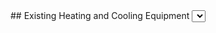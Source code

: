 
<Tabs>
    <Tab eventKey="assessment" title="Assessment">
        ## Existing Heating and Cooling Equipment
        <Select label="This heat pump will..." options={[
            "Replace electric resistance heat",
            "Replace natural gas heat",
            "Replace fuel oil heat",
            "Replace propane heat",
            "Replace wood heat",
            "Displace/Reduce electric resistance heat",
            "Displace/Reduce natural gas heat",
            "Displace/Reduce fuel oil heat",
            "Displace/Reduce propane heat",
            "Displace/Reduce wood heat",
            "Add comfort to a currently under-conditioned area"
            ]} path="heat_pump_purpose" />

        ## Visual Assessment of the Existing Equipment

        <PhotoInput id="existing_heating_appliance_photo" label="Existing Heating Appliance - Photo">
           Take a wide-angle photo of the existing heating appliance showing the condition.
           Examples of heating appliances: gas furnace, oil furnace, gas boiler, oil boiler, gas wall heater,
           electric wall heater, electric baseboard, wood stove, pellet stove, etc.
        </PhotoInput>
        <PhotoInput id="existing_heating_appliance_name_plate_photo" label="Existing Heating Appliance Name Plate – Photo">
           Take a photo of the existing heating appliance’s nameplate.
        </PhotoInput>


        <Checkbox options={['No cooling appliance']} path="no_cooling_appliance"/>

        <ShowOrHide visible={props.data?.no_cooling_appliance?.length === 0}>
            <PhotoInput id="existing_cooling_appliance_photo" label="Existing Cooling Appliance – Photo">
                Take a wide-angle photo of the existing cooling appliance showing the condition.
                Examples of cooling appliances: central air conditioner,
                window air conditioner, wall air conditioner, evaporative cooler, old heat pump.
            </PhotoInput>
            <PhotoInput id="existing_cooling_appliance_name_plate_photo" label="Existing Cooling Appliance Name Plate – Photo">
                Take a photo of the existing cooling appliance’s nameplate
            </PhotoInput>
        </ShowOrHide>


        ## Visual Assessment of the Ductwork
        If the ducts will be entirely replaced or the visual inspection found significant duct upgrades and
        repairs are needed:
        - Make notes and skip performing a duct leakage test at the initial phase
        - Perform the duct leakage test post upgrades and repairs to verify the ducts are sufficiently airtight
        <PhotoInput id="existing_ductwork_photo" label="Ductwork – Photo">
            Provide a representative photo of the existing ductwork condition.
        </PhotoInput>
        <StringInput label="Ductwork Comments" path="comment_ductwork" />

        ## Static Pressure Test
        Total external static pressure measurement
        <PhotoInput id="preupgrade_static_pressure_test_photo" label="Pre-upgrade Static Pressure Test – Photo" uploadable>
            Take a photo of the manometer readout or screenshot from digital instrument app.
        </PhotoInput>
        <StringInput label="Comment on remediation plans" path="comment_pre_upgrade_static_pressure_test" hint="If total external static pressure is above 0.5 i.w.c, assess whether the static pressure is in the supply or return. If it is in the return, consider recommending upsizing the return filter to accommodate a larger size and a deeper filter." />

        ## Airflow Test
        Use flow plate test OR the pressure matching technique OR the total external static pressure vs CFM fan curve method
        <PhotoInput id="pre_upgrade_air_flow_test_setup_photo" label="Pre-Upgrade Airflow Test Setup – Photo">
            Take a photo of the airflow test setup.
        </PhotoInput>
        <PhotoInput id="pre_upgrade_air_flow_test_results_photo" label="Pre-Upgrade Airflow Results – Photo" uploadable >
            Take a photo of the manometer CFM or upload a screenshot of the instrument app or the manometer and fan curve chart/table.
        </PhotoInput>
        <StringInput label="Comments on Pre-Upgrade Airflow Test" path="comment_pre_upgrade_air_flow_test" hint="Comment on remediation plan if flow is much lower than 400 CFM per ton" />

        ## Duct Leakage Testing
        If the ducts will be entirely replaced or the visual inspection found significant duct upgrades and
        repairs are needed:
        - Make notes and skip performing a duct leakage test at the initial phase
        - Perform the duct leakage test post upgrades and repairs to verify the ducts are sufficiently airtight

        <Select label="Select the test method used:" options={["Duct leakage tester", "Pressure pan","Airflow hood (capture hood, balometer)"]} path="duct_leakage_test_method" />

        <ShowOrHide visible={props.data?.duct_leakage_test_method === 'Duct leakage tester'}>
            <PhotoInput id="duct_test_setup_photo" label="Duct Test Setup – Photo">
                Take a photo of the duct test setup showing ring size and how it is attached to the duct system.
            </PhotoInput>
            <PhotoInput id="duct_leakage_cfm_photo" label="Duct Leakage CFM – Photo">
                Take a photo of the duct leakage test manometer, CFM at 25 Pa.
            </PhotoInput>

            | CFM25 per 100 ft<sup>2</sup> Calculator
            | ---------------------------------------
            | <NumberInput label="CFM25" min={0} path="cfm25_calculator.cfm25"  />
            | <NumberInput label={<>Conditioned Floor Area (ft<sup>2</sup>)</>} min={0} path="cfm25_calculator.conditioned_floor_area"  />
            | CFM25 per 100 ft<sup>2</sup> = { props.data.cfm25_calculator?.cfm25 && props.data.cfm25_calculator?.conditioned_floor_area ? ((props.data.cfm25_calculator.cfm25 / props.data.cfm25_calculator.conditioned_floor_area) * 100).toFixed(2) : null }

            ## Type Of Test
            <Radio label="Type of duct leakage test performed" options={['Total Leakage','Leakage to Outside']} path="type_of_duct_leakage_radio" />
        </ShowOrHide>
        <ShowOrHide visible={props.data?.duct_leakage_test_method === 'Pressure pan'}>
            <PhotoInput id="pressure_pan_setup_photo" label="Pressure Pan Setup – Photo">
                Take a photo of the pressure pan and manometer measuring one supply register.
            </PhotoInput>
            <PhotoInput id="pressure_pan_results_photo" label="Pressure Pan Results – Photo">
                Take a photo of the document showing the readings from all the supply registers.
            </PhotoInput>
        </ShowOrHide>
        <ShowOrHide visible={props.data?.duct_leakage_test_method === 'Airflow hood (capture hood, balometer)'}>
            <PhotoInput id="airflow_hood_setup_photo" label="Airflow Hood Setup  – Photo">
                Take a photo of the airflow hood measuring one supply register.
            </PhotoInput>
            <PhotoInput id="airflow_hood_results_photo" label="Airflow Hood Results  – Photo">
                Take a photo of the document showing the readings from all the supply registers.
            </PhotoInput>
        </ShowOrHide>

        ## Combustion Appliance Safety Testing
            <p>If the home upgrades will result in a barometric draft controlled or Category I appliance equipped with a draft
        hood or connected to a natural draft venting system remaining in the conditioned envelope of the home, combustion
        safety checks are required to be performed at the completion of the project. </p>

    </Tab>
     <Tab eventKey="planning" title="Planning">
       ## Planned Install Location
        <PhotoInput id="proposed_odu_install_location_photo" label="Proposed ODU Install Location – Photo">
            Take a photo of proposed ODU install location.
        </PhotoInput>
        <Radio label="ODU Mounting Style" options={['Pad','Ground Stand','Wall Mount','Roof Mount']} path="outdoor_unit.odu_mounting_style" />

        <NumberInput label="ODU Inches Above The Ground (elevated above the snow)" min={0} path="outdoor_unit.odu_inches_above_ground" />

        <Radio label="Overhead Snow & Ice Protection" options={['Awning/Cover','None']} path="outdoor_unit.snow_ice_protection" />

        ## Manual J Calculation
        <Collapsible header="Manual J Calculation Details">
            Correctly sizing the heat pump for the home’s heating and cooling needs is much more
            important for a heat pump than for a furnace and AC system. Use ACCA-approved Manual J
            residential load calculation software. It is recommended that the Manual J calculations be
            performed with the home occupant present that knows the most about the home to help
            determine the most accurate values to enter. Ask the home occupant whether any rooms
            presently get too hot or cold.
        </Collapsible>

         <FileInput id="manual_j_file" label="PDF of Manual J - File">
                Attach the Manual J load calculations showing design conditions, conditioned square footage,
                and the heating and cooling load calculations.
        </FileInput>
        <StringInput label="Manual J Notes or Comments" path="comment_manual_j" />

        ## Equipment Performance Tables
        You are encouraged to use the <a href="https://basc.pnnl.gov/cchp_decision_tool" target="_blank" rel="noopener noreferrer">Cold Climate Heat Pump Decision Tool</a> which
        can help assist in selecting the right heat pump for this home. The Cold Climate Heat Pump Decision Tool will
        make use of the Manual J load values and the duct air flow capability test result data.

        <Collapsible header="Equipment Selection Details">
        Select the equipment based on the ASHRAE heating and cooling design conditions, Manual J load calculation or alternate load sizing
        method such as sizing the equipment to the air flow capability of the ducts if it is less than the Manual J loads.
        The Cold Climate Heat Pump Decision Tool will recommend equipment sized to the capability of the ducts.

        Equipment selection also depends on knowing the equipment’s performance at specific temperatures.
        Reference the manufacturer’s extended performance tables and/or the data from the NEEP Cold Climate Air Source Heat Pump List.
        Factor in decisions such as heat pump + auxiliary heat, or dual fuel into the equipment selection as applicable.
        If the existing ducts can only accommodate a heat pump below the size that is needed, discuss with the customer the
        options of air sealing and insulating the envelop more to decrease the heating and cooling loads, upgrading the ducts,
        or supplementing the central heat pump with one or more ductless heat pumps. ACCA’s Manual S can also be used to help
        select the right heat pump. Please add a comment recording the decisions made.
        </Collapsible>
        <PhotoInput id="mfg_extended_heating_performance_table_photo" label="Mfr's Heating Performance Table – Photo" uploadable>
            Upload a photo of the manufacturer&apos;s extended heating performance table.
        </PhotoInput>
        <NumberInput label={<>Aux Heat Lockout Above This Temperature (&deg;F)</>} min={0} path="aux_heat_lockout_temperature" />
        <NumberInput label={<>Compressor Lockout Below This Temperature (&deg;F)</>} min={0} path="compresser_lockout_temperature" />
        <NumberInput label={<>Dual Fuel Switch Over Temperature (&deg;F)</>} min={0} path="dual_fuel_switch_over_temperature" />

        <PhotoInput id="mfg_extended_cooling_performance_table_photo" label="Mfr's cooling performance table – Photo" uploadable>
            Upload a photo of the manufacturer&apos;s extended cooling performance table showing sensible, latent, or SHR.
        </PhotoInput>

        ## Pre-installation Additional Comments
        <StringInput label="Additional Comments" path="comment_ductwork_concluding_summary"  hint="E.g., Return air filter grille upsizing" />
    </Tab>
    <Tab eventKey="installation" title="Installation">
        <DateInput label="Installation Date" path="install_date" />
        ## Refrigerant Recovery
        <Radio label="Is this heat pump installation replacing an old AC or heat pump?" options={['Yes','No']} path="replacting_old_ac_or_heatpump" />
        <ShowOrHide visible={props.data.replacting_old_ac_or_heatpump === "Yes"}>
            <PhotoInput id="old_ac_or_heat_pump_photo" label="Old AC or Heat Hump Nameplate – Photo">
                Take a photo of the old AC or heat pump nameplate showing the refrigerant charge.
            </PhotoInput>
            <PhotoInput id="recover_setup_photo" label="Recovery Setup – Photo">
                Take a photo of the refrigerant recovery setup.
            </PhotoInput>
            <PhotoInput id="recover_scale_photo" label="Recovery Scale – Photo">
                Take a photo of the scale showing how much refrigerant was recovered out of the system.
            </PhotoInput>
       </ShowOrHide>
        ## Equipment
        <PhotoInput id="odu_nameplate_photo" label="ODU nameplate – Photo" >
            Take a photo of the Outdoor Unit (ODU) nameplate.
        </PhotoInput>
        <PhotoInput id="idu_nameplate_photo" label="IDU nameplate – Photo">
            Take a photo of the Indoor Unit (IDU) nameplate.
        </PhotoInput>
        ## Electrical
        <PhotoInput id="odu_circuit_breaker_photo" label="ODU circuit breaker – Photo">
            Take a photo showing the amperage of the Outdoor Unit (ODU) circuit breaker.
        </PhotoInput>
        <PhotoInput id="idu_circuit_breaker_photo" label="IDU circuit breaker – Photo">
            Take a photo showing the amperage of the Indoor Unit (IDU) circuit breaker.
        </PhotoInput>

        <StringInput label="Circuit Breaker Notes" path="comment_circuit_breaker_notes" hint="E.g., wire size modifications, or shared or repurposed circuits." />
        ## Installation Tests
        <PhotoInput id="nitrogen_pressure_test_setup_photo" label="Nitrogen Pressure Test Setup – Photo">
            Take a photo of the nitrogen pressure test setup. Test to 500 PSI or manufacturer&apos;s recommended test pressure.
        </PhotoInput>
        <PhotoInput id="nitrogen_pressure_test_result_photo" label="Nitrogen Pressure Decay Test Results – Photo">
            Take a photo of the pressure gauge showing the temperature-compensated pressure decay after 10 minutes. Please use a digital pressure gauge while the
            system is pressurized with nitrogen, check all the field made connections using non-corrosive bubble solution and/or an ultrasonic leak detector.
        </PhotoInput>
        <PhotoInput id="vacuum_decay_test_setup_photo" label="Vacuum Decay Test Setup – Photo">
            Take a photo of the vacuum/evacuation setup. Use a core removal tool and minimize number of fittings.

            Valve cores are not to be reused under any circumstances after removal from the valve body.
            The external sealing element of the core will take a “compression set”, conforming to the
            mating port surface after installation. This is a common phenomenon for rubber, and contributes
            to the robustness of rubber seals. But after the core has been removed and reinstalled the
            seal may experience difficulty sealing to another position with different surface conditions.
            Therefore, it is recommended that service personnel always install a new core when servicing the system.
        </PhotoInput>
        <PhotoInput id="vacuum_decay_test_results_photo" label="Vacuum Decay Test Results – Photo">
            Take a photo of the vacuum decay test results. Use a digital micron gauge. The system must be isolated from the vacuum pump. The vacuum must not rise above 500 microns in 15 minutes.
        </PhotoInput>
        ## Refrigerant Adjustments
        <PhotoInput id="refrigerant_adjustments_photo" label="Refrigerant Adjustments (if applicable) – Photo">
            Take a photo of the scale readout and calculations for the refrigerant charge adjustment.
        </PhotoInput>
        | Additional Refrigerant Calculator
        | ---------------------------------
        | <NumberInput label="Feet of line set beyond factory charge" min={0} path="refrigerant_calculator.ft_line_set_beyond_factory_charge" hint=""  />
        | <NumberInput label="Ounce of refrigerant per foot of line set" min={0} path="refrigerant_calculator.oz_per_ft_refrigerant" hint="Please write the ounces of additional refrigerant added beyond the factory charge behind the service cover." />
        |  Ounces of additional refrigerant = {(props.data?.refrigerant_calculator?.ft_line_set_beyond_factory_charge && props.data?.refrigerant_calculator?.oz_per_ft_refrigerant) ? props.data.refrigerant_calculator.ft_line_set_beyond_factory_charge  * props.data.refrigerant_calculator.oz_per_ft_refrigerant : null}
        <StringInput label="Notes about refrigerant quantity adjustments or weigh in" path="comment_refrigerant_quantity_adjustments_or_weigh_in" />
        ## Protection
        <PhotoInput id="condensate_line_photo" label="Condensate Line – Photo">
           Take a photo of the condensate line. If the condensate line runs through an unconditioned attic or crawlspace the line must be insulated to prevent condensation drips.
        </PhotoInput>
        <PhotoInput id="line_set_protection_photo" label="Line Set Protection – Photo">
           Take a photo of the line set and line set wall penetration protection.
        </PhotoInput>
        <PhotoInput id="electrical_surge_protection_device_photo" label="Electrical Surge Protection Device – Photo">
           Take a photo of the electrical surge protection device installed.
        </PhotoInput>
        <PhotoInput id="service_caps_photo" label="Service Caps Reinstalled and Tight – Photo">
           Take a photo of the service caps showing they have been reinstalled and tightened. Your jurisdiction may require the service port caps to be locking refrigerant caps.

           Install service caps that have o-ring seals or use a copper flare gasket to help seal a brass-on-brass mating surface.
        </PhotoInput>

        ## Plenum connections
         <PhotoInput id="plenum_connections_photo" label="Plenum Connections – Photo">
            Take a photo of the supply and return plenum connections to the air handler cabinet showing they have been sealed, insulated and have a vapor barrier.
        </PhotoInput>
    </Tab>
    <Tab eventKey="post_install" title="Post-Installation">
        ## Post-install Airflow Test
        <PhotoInput id="post_install_air_flow_test_setup_photo" label="Post-Install Airflow Test Setup – Photo">
            Take a photo of the post-installation airflow test setup.
        </PhotoInput>
         <PhotoInput id="post_install_air_flow_test_results_photo" label="Post-Install Airflow Test Results – Photo">
            Take a photo of the post-installation airflow test results.
        </PhotoInput>
         ## Post-install Static Pressure Test
        <PhotoInput id="post_install_static_pressure_test_setup_photo" label="Post-Install Static Pressure Test Setup – Photo">
            Take a photo of the static pressure test setup showing the tap placement.
        </PhotoInput>
        <PhotoInput id="post_install_static_pressure_test_results_photo" label="Post-Install Static Pressure Test Results – Photo">
            Take a photo of the manometer readout showing the total external static pressure.
        </PhotoInput>
        ## Thermostat Settings
        <PhotoInput id="thermostat_setting_photo" label="Thermostat Setting – Photo">
            Take a photo of the thermostat showing the temperature value set for the auxiliary heat lockout, compressor lockout temperature, and dual fuel switch over temperature as applicable.
        </PhotoInput>
        <StringInput label="Notes about thermostat settings" path="comment_about_thermostat_settings" />

        ## Project Invoice
        <PhotoInput id="project_invoice_photo" label="Project Invoice – Photo">
            Take a photo of the project invoice if your program requires it.
        </PhotoInput>

        ## Mechanical Ventilation
        If the addition of supply based mechanical ventilation is included in the heat pump upgrade. Use the mechanical
        ventilation quality installation workflow to document that installation.

        <CombustionSafetyChecksLink {...props} />

    </Tab>
    <Tab eventKey="report" title="Report">
        <PrintSection label="Print Report">
            ---
            # Central Ducted Split Heat Pump Upgrade
            ## Photo Report

            <ProjectInfoReport {...props} />

            ## About the Report:
            This report is intended to document:
            1. The critical tests for evaluating the ductwork in a home to determine what, if any, duct
            repairs or upgrades are needed so that the upgrade to a heat pump yields the expected
            efficiency benefits.
            2. The home’s heating and cooling loads.
            3. The heat pump equipment selection.
            4. The heat pump installation.

            A successful central ducted split heat pump installation starts with well-sealed, insulated, and
            correctly sized ductwork, and careful equipment planning and selection. Proper installation and
            commissioning are paramount to ensuring maximum equipment efficiency and a long trouble-free equipment life.
            The photo requirements in this document record the key steps to ensure
            success. It is strongly recommended a printed copy of this report be attached to the air handler
            as a record to help future home energy raters and HVAC techs.

            ## About Atmospherically Vented Appliances
            If there there are atmospherically vented appliances inside the home after the heat pump installation, a combustion safety
            test should have been performed to test for backdrafting. Please refer to the combustion safety documentation report if such a test was performed at this house.

            ## Acronyms
            ODU – Outdoor Unit <br/>
            IDU – Outdoor Unit

            ## ATTENTION CUSTOMER: Heat Pump Cleaning and Maintenance
            ## Quarterly
            ### Air Filter
            Check the air filter quarterly and replace as needed. If your system was designed to take a 1&rdquo; thick
            pleated filter, they will get dirty and need to be replaced sooner than if the system was designed to
            take a 4&rdquo; filter. Ask your HVAC installer what filter MERV (minimum efficiency reporting value) rating
            your heat pump was designed to take and purchase replacement filters of the same MERV value. Going with a
            higher MERV rating can result in many unintended consequences including reduced air flow that results in
            comfort problems and higher energy use.

            ## Twice a Year
            ### Outdoor Unit Condenser Coil
            It is a best practice to inspect the outdoor unit at least twice a year for debris build up on the
            condenser coil. Leaves, pollen, and fluff from cottonwood trees can build up and block the movement of air
             through the condenser coil and cause poor performance. You can carefully clean loose debris off the
             condenser coil using a vacuum cleaner and a soft brush. Take care to not bend the fins on the condenser
             coil. For more stubborn or stickier dust, it is best practice to call an HVAC service tech. They will
             spray down your coil with the correct cleaning detergent to not damage the material and disassemble the
             outdoor unit enough to spray water from the inside to push out the dust and debris and rinse the coil
             free of the cleaning detergent.

            ### Supply Vents
            It is a best practice to vacuum the supply grilles twice a year. If the supply grilles are located on
            the floor it is best practice to remove the supply grill and use the vacuum’s crevice tool to vacuum
            the area of the supply duct that can be reached.

            ## Yearly
            ### Condensate Drain
            It is a best practice to inspect the end of the condensate drain yearly. If there is a buildup of
            goo/slime/mucus/snot at the end of the condensate drain line, it is time to call a HVAC service tech.
            They will use the combination of a shop vac, drain snakes, and pressurized water to clean out the
            condensate drain line.


            ## Pre-Upgrade Tests
            <LabelValue label="This heat pump will" value={props.data?.heat_pump_purpose}/>

            <Photo
                id="existing_heating_appliance_photo"
                label="Existing Heating Appliance - Photo"
                required
            >
                Photo of existing heating appliance
            </Photo>

            <Photo
                    id="existing_heating_appliance_name_plate_photo"
                    label="Existing Heating Appliance Name Plate – Photo"
                    required
            >
            Photo of existing heating appliance’s nameplate
            </Photo>
            <LabelValue label="Cooling appliance exists" value={props.data?.no_cooling_appliance?.length === 0 ? "Yes" : "No"}/> 
            <ShowOrHide visible={props.data?.no_cooling_appliance?.length === 0}>
                <Photo
                    id="existing_cooling_appliance_photo"
                    label="Existing Cooling Appliance – Photo"
                    required
                >
                    Photo of existing cooling appliance’s nameplate
                </Photo>
                <Photo id="existing_cooling_appliance_name_plate_photo"
                    label="Existing Cooling Appliance Name Plate – Photo"
                    required>
                    Photo of the existing cooling appliance’s nameplate
                </Photo>

            </ShowOrHide>
            <Photo id="existing_ductwork_photo" label="Ductwork – Photo" required>
                Photo of existing ductwork condition
            </Photo>
            <LabelValue label="Ductwork Comments" value={props.data?.comment_ductwork}/>

            ## Static Pressure Test Results
            Total external static pressure measurement: This measurement is akin to taking the blood pressure of a person.
            Having high blood pressure is an indicator of poor health. The same is true for a HVAC system. For an HVAC system,
            having a total external static pressure value of 0.5 i.w.c or less is good. The ducts can be repaired or upgraded
            to bring a high value down to a healthy value.

            <Photo id="preupgrade_static_pressure_test_photo" label="Pre-Upgrade Static Pressure Test – Photo" required>
                Photo of the manometer readout or screenshot from digital instrument app
            </Photo>
            <LabelValue label="Pre-Upgrade Static Pressure Test Notes" value={props.data.comment_pre_upgrade_static_pressure_test}/>

            ## Airflow Test Results
            In order for a heat pump to efficiently and effectively deliver the conditioned air to the house,
            the ducts need to be able to move enough air. This test uses the home&apos;s existing air handler to measure how much air the ducts can move.
            If they cannot move enough air, the ducts will need to be repaired or upgraded so that they can move enough air.
            <Photo id="pre_upgrade_air_flow_test_setup_photo" label="Pre-Upgrade Airflow Test Setup – Photo" required>
                Photo of the airflow test setup
            </Photo>
            <Photo id="pre_upgrade_air_flow_test_results_photo" label="Pre-Upgrade Airflow Results – Photo" required>
                Photo of the manometer CFM or screenshot of the instrument app or the manometer and fan curve chart/table.
            </Photo>
            <LabelValue label="Pre-Upgrade Airflow Test Notes" value={props.data.comment_pre_upgrade_air_flow_test}/>

             ## Duct Leakage Test Results
             Leaky ducts mean the conditioned air doesn&apos;t make it to the rooms where the conditioned air is needed.
             The worse kind of duct leakage is leakage to outside because that means the air you paid to conditioned
             is leaking outside the house. The duct leakage test measures how leaky
             the ducts are. Newly constructed homes have a duct leakage limit of 4 CFM25 per 100 ft<sup>2</sup> of conditioned floor area.
             In existing construction it is highly recommended that action be taken to reduce duct leakage if
             the duct leakage test finds the leakage rate to be greater than 12 CFM25 per 100 ft<sup>2</sup> of conditioned floor area.

            <LabelValue label="Test method used" value={props.data?.duct_leakage_test_method}/>
            <ShowOrHide visible={props.data?.duct_leakage_test_method === 'Duct leakage tester'}>
                <Photo id="duct_test_setup_photo" label="Duct Test Setup – Photo">
                    Photo of duct test setup showing ring size and how it is attached to the duct system
                </Photo>
                <Photo id="duct_leakage_cfm_photo" label="Duct Leakage CFM – Photo">
                    Photo of duct leakage test manometer, CFM at 25 Pa
                </Photo>

                <LabelValue label="Type Of Duct Leakage Test Performed" value={props.data.type_of_duct_leakage_radio}/>

                <LabelValue label="CFM25" value={props.data.cfm25_calculator?.cfm25 ? props.data.cfm25_calculator.cfm25 : null}/>
                <LabelValue label={<span>Conditioned Floor Area (ft<sup>2</sup>)</span>} 
                    value={props.data.cfm25_calculator?.conditioned_floor_area ? props.data.cfm25_calculator.conditioned_floor_area : null}/>
                <LabelValue label={<span>Duct CFM25 per 100 per ft<sup>2</sup></span>} 
                    type={props.data.cfm25_calculator?.cfm25 && props.data.cfm25_calculator?.conditioned_floor_area ? "number" : "string"}
                    decimalPlaces={2}
                    value={ props.data.cfm25_calculator?.cfm25 && props.data.cfm25_calculator?.conditioned_floor_area ? ((props.data.cfm25_calculator.cfm25 / props.data.cfm25_calculator.conditioned_floor_area) * 100) : null }/>
            </ShowOrHide>

            <ShowOrHide visible={props.data?.duct_leakage_test_method === 'Pressure pan'}>
                <Photo id="pressure_pan_setup_photo" label="Pressure Pan Setup – Photo">
                    Photo of the pressure pan and manometer measuring one supply register
                </Photo>
                <Photo id="pressure_pan_results_photo" label="Pressure Pan Results – Photo">
                    Photo of the document showing the readings from all the supply registers
                </Photo>
            </ShowOrHide>

            <ShowOrHide visible={props.data?.duct_leakage_test_method === 'Airflow hood (capture hood, balometer)'}>
                <Photo id="airflow_hood_setup_photo" label="Airflow Hood Setup  – Photo">
                    Photo of the airflow hood measuring one supply register
                </Photo>
                <Photo id="airflow_hood_results_photo" label="Airflow Hood Results  – Photo">
                    Photo of the document showing the readings from all the supply registers
                </Photo>
            </ShowOrHide>

            ## Planning
            <Photo id="proposed_odu_install_location_photo" label="Proposed ODU Install Location – Photo" required>
               Photo of proposed ODU install location
            </Photo>
            <LabelValue label="ODU Mounting Style" value={props.data.outdoor_unit.odu_mounting_style}/>

            <LabelValue label="ODU Inches Above The Ground (elevated above the snow)" value={props.data.outdoor_unit.odu_inches_above_ground}/>

            <LabelValue label="Overhead Snow & Ice Protection" value={props.data.outdoor_unit.snow_ice_protection}/>

            {
                props.metadata.attachments?.manual_j_file && (
                <>
                <h2> Manual J </h2>
                 {props.metadata.attachments?.manual_j_file  ? <p>Please see the attached Manual J report.</p> : null}
                </>)
            }
            <PDFRenderer id="manual_j_file" label="" />

            <LabelValue label="Manual J Notes or Comments" value={props.data.comment_manual_j}/>
            ## Equipment Selection
            The selected heat pump&apos;s extended heating and cooling performance tables are shown below. These tables were used in concert with the ASHRAE heating
            and cooling design conditions, and Manual J load calculations to select the best equipment to fit the home&apos;s heating and cooling needs. Please see comment below if decisions needed to be made regarding whether to size the heat pump to the existing duct capacity or the ducts were replaced to accommodate the heat pump&apos;s air flow requirements.
            <Photo id="mfg_extended_heating_performance_table_photo" label="Mfr's Heating Performance Table – Photo" required>
                The selected heat pump&apos;s extended heating performance table
            </Photo>

            <LabelValue label={<span>Aux Heat Lockout Above This Temperature (&deg;F)</span>} value={props.data.aux_heat_lockout_temperature}/>

            <LabelValue label={<span>Compresser Lockout Below This Temperature (&deg;F)</span>} value={props.data.compresser_lockout_temperature}/>

            <LabelValue label={<span>Dual Fuel Switch Over Temperature (&deg;F)</span>} value={props.data.dual_fuel_switch_over_temperature}/>

            <Photo id="mfg_extended_cooling_performance_table_photo" label="Mfr's cooling performance table – Photo" required>
                The selected heat pump&apos;s extended cooling performance table
            </Photo>

            <LabelValue label="Pre-Installation Comments" value={props.data.comment_ductwork_concluding_summary}/>

            ## Installation
            {props.data?.replacting_old_ac_or_heatpump && (<p> Is this heat pump installation replacing an old AC or heat pump? <strong>{props.data?.replacting_old_ac_or_heatpump}</strong></p>)}

            {props.data?.replacting_old_ac_or_heatpump && props.data?.replacting_old_ac_or_heatpump === "Yes"  && (
            <>
                <Photo id="old_ac_or_heat_pump_photo" label="Old AC or Heat Hump Nameplate – Photo" required>
                    Take a photo of the old AC or heat pump nameplate showing the refrigerant charge.
                </Photo>
                <Photo id="recover_setup_photo" label="Recovery Setup – Photo" required>
                    Take a photo of the refrigerant recovery setup.
                </Photo>
                <Photo id="recover_scale_photo" label="Recovery Scale – Photo" required>
                    Take a photo of the scale showing how much refrigerant was recovered out of the system.
                </Photo>
            </>
            )}

            ## Equipment
            <Photo id="odu_nameplate_photo" label="Outdoor Unit Nameplate – Photo" required />
            <Photo id="idu_nameplate_photo" label="Indoor Unit Nameplate – Photo" required />
            <Photo id="odu_circuit_breaker_photo" label="Outdoor Unit Circuit Breaker – Photo" required />
            <Photo id="idu_circuit_breaker_photo" label="Indoor Unit Circuit Breaker – Photo" required />
            <LabelValue label="Circuit Breaker Notes" value={props.data.comment_circuit_breaker_notes}/>

            ## Installation Tests
            <Photo id="nitrogen_pressure_test_setup_photo" label="Nitrogen Pressure Test Setup – Photo" required>
                The test is conducted at 500 PSI or the manufacturer&apos;s recommended test pressure.
            </Photo>
            <Photo id="nitrogen_pressure_test_result_photo" label="Nitrogen Pressure Decay Test Results – Photo" required>
              A passing temperature-compensated nitrogen pressure decay test will show zero or almost zero pressure decay after 10 minutes.
              This means the system&apos;s connections have been tested to withstand the maximum operating pressures and there are no leaks in the system.
            </Photo>
            <Photo id="vacuum_decay_test_setup_photo" label="Vacuum Decay Test Setup – Photo" required>
                A good vacuum decay test setup will have the micron gauge located as close to the equipment as possible. It will have an isolation
                 valve in the setup so that the vacuum pump and vacuum hose can be isolated from the system during the decay measurement period.
            </Photo>
            <Photo id="vacuum_decay_test_results_photo" label="Vacuum Decay Test Results – Photo" required >
                A passing vacuum decay test is one where the system&apos;s vacuum does not rise above 500 microns in 10 minutes with the vacuum pump and
                vacuum hose isolated from the system. This indicates the system contains no moisture and is leak free.
            </Photo>
            ## Refrigerant Adjustments
            <Photo id="refrigerant_adjustments_photo" label="Refrigerant Adjustments (if applicable) – Photo" >
                Photo of scale readout and calculations for refrigerant charge adjustment
            </Photo>
            | Additional Refrigerant Added
            | ---------------------------------
            | Feet of line set beyond factory charge = {props.data?.refrigerant_calculator?.ft_line_set_beyond_factory_charge ? props.data.refrigerant_calculator.ft_line_set_beyond_factory_charge : null}
            | Ounce of refrigerant per foot of line set = {props.data?.refrigerant_calculator?.oz_per_ft_refrigerant? props.data.refrigerant_calculator.oz_per_ft_refrigerant : null}
            | Ounces of additional refrigerant = {(props.data?.refrigerant_calculator?.ft_line_set_beyond_factory_charge && props.data?.refrigerant_calculator?.oz_per_ft_refrigerant) ? props.data.refrigerant_calculator.ft_line_set_beyond_factory_charge  * props.data.refrigerant_calculator.oz_per_ft_refrigerant : null}
            <LabelValue label="Notes About Refrigerant Quantity Adjustments Or Weigh In" 
                        value={props.data.comment_refrigerant_quantity_adjustments_or_weigh_in}/>
            <Photo id="condensate_line_photo" label="Condensate Line – Photo" required>
                Photo of the condensate line. If the condensate line runs through an unconditioned attic or crawlspace the line must be insulated to prevent condensation drips.
            </Photo>
            <Photo id="line_set_protection_photo" label="Line Set Protection – Photo" required>
                The line set and line set to wall penetration should be protected from damage by UV, rain, and pests.
            </Photo>
            <Photo id="electrical_surge_protection_device_photo" label="Electrical Surge Protection Device – Photo">
                Photo of the electrical surge protection device installed
            </Photo>
            <Photo id="service_caps_photo" label="Service Caps Reinstalled and Tight – Photo">
                Your jurisdiction may require the service port caps to be locking refrigerant caps.
            </Photo>
            <Photo id="plenum_connections_photo" label="Plenum Connections – Photo" required >
                The supply and return plenum connections to the air handler cabinet should be sealed, insulated, and have a vapor barrier.
            </Photo>

            ## Post-Installation

            <Photo id="post_install_air_flow_test_setup_photo" label="Post-Install Airflow Test Setup – Photo" required />

             <Photo id="post_install_air_flow_test_results_photo" label="Post-Install Airflow Test Results – Photo" required>
                Generally, a heat pump should move approximately 400 CFM per ton of heating/cooling capacity +/- 15%.
            </Photo>

            <Photo id="post_install_static_pressure_test_setup_photo" label="Post-Install Static Pressure Test Setup – Photo" required />

            <Photo id="post_install_static_pressure_test_results_photo" label="Post-Install Static Pressure Test Results – Photo" required>
                Generally, an efficiently running system will have a total external static pressure of 0.5 i.w.c or less.
                i.w.c stands of inches of water column which is the standard unit of measurement for this test.
            </Photo>

            <Photo id="thermostat_setting_photo" label="Thermostat Setting – Photo" required>
                Photo of thermostat setting for auxiliary heat lockout or dual fuel switch over temperature.
                Compare these values to the planned values in the equipment selection section of the report.
            </Photo>

            <LabelValue label="Post-Installation Notes About Thermostat Settings" 
                        value={props.data.comment_about_thermostat_settings}/>

            {props.metadata?.attachments?.project_invoice_photo && (<>
                <h2>Project Invoice</h2>
                <Photo id="project_invoice_photo" label="Project Invoice – Photo">
                Photo of the project invoice
                </Photo> </>
            )}

            {props.data.links?.doe_combustion_appliance_safety_test_doc_id && (
                <InstallationProvider
                    installationId={props.data.links.doe_combustion_appliance_safety_test_doc_id}
                    attachments={true}
                >
                    <InstallationConsumer>
                        {([installation]) => {
                            if (installation) {
                                return (
                                    <StoreProvider
                                        doc={installation}
                                        onChange={async () => {
                                            return
                                        }}
                                    >
                                        <CombustionSafetyChecksReport
                                            project={props.project}
                                            data={installation.data_}
                                            metadata={installation.metadata_}
                                        />
                                    </StoreProvider>
                                )
                            } else {
                                return null
                            }
                        }}
                    </InstallationConsumer>
                </InstallationProvider>
            )}


        </PrintSection>
    </Tab>

</Tabs>
